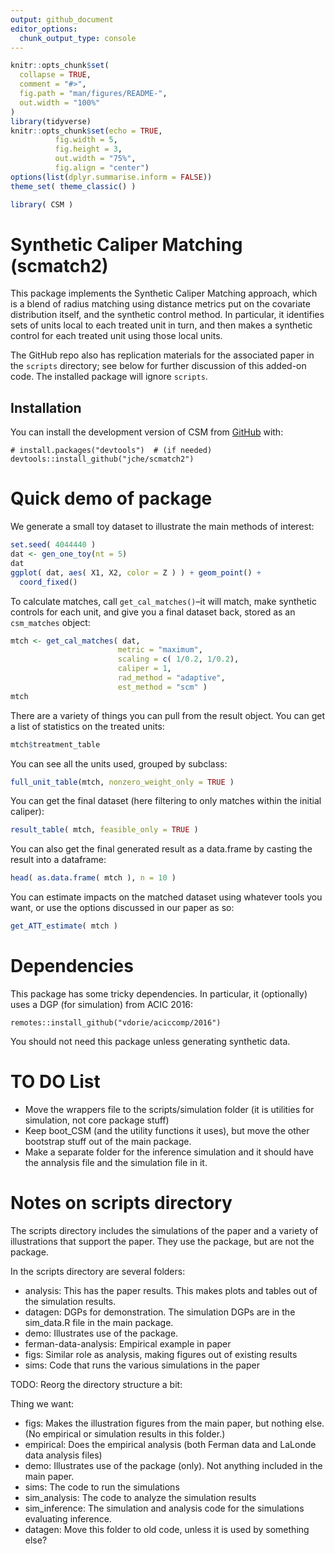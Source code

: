 ```yaml
---
output: github_document
editor_options: 
  chunk_output_type: console
---
```



```r
knitr::opts_chunk$set(
  collapse = TRUE,
  comment = "#>",
  fig.path = "man/figures/README-",
  out.width = "100%"
)
library(tidyverse)
knitr::opts_chunk$set(echo = TRUE,
          fig.width = 5,
          fig.height = 3,
          out.width = "75%",
          fig.align = "center")
options(list(dplyr.summarise.inform = FALSE))
theme_set( theme_classic() )

library( CSM )
```


<!-- badges: start -->
<!-- badges: end -->



# Synthetic Caliper Matching (scmatch2)

This package implements the Synthetic Caliper Matching approach, which is a blend of radius matching using distance metrics put on the covariate distribution itself, and the synthetic control method.
In particular, it identifies sets of units local to each treated unit in turn, and then makes a synthetic control for each treated unit using those local units.

The GitHub repo also has replication materials for the associated paper in the `scripts` directory; see below for further discussion of this added-on code.  The installed package will ignore `scripts`.

## Installation

You can install the development version of CSM from [GitHub](https://github.com/) with:

```
# install.packages("devtools")  # (if needed)
devtools::install_github("jche/scmatch2")
```


# Quick demo of package 

We generate a small toy dataset to illustrate the main methods of interest:

```r
set.seed( 4044440 )
dat <- gen_one_toy(nt = 5)
dat
ggplot( dat, aes( X1, X2, color = Z ) ) + geom_point() +
  coord_fixed()
```

To calculate matches, call `get_cal_matches()`--it will match, make synthetic controls for each unit, and give you a final dataset back, stored as an `csm_matches` object:
```r
mtch <- get_cal_matches( dat, 
                        metric = "maximum",
                        scaling = c( 1/0.2, 1/0.2),
                        caliper = 1, 
                        rad_method = "adaptive", 
                        est_method = "scm" ) 
mtch
```

There are a variety of things you can pull from the result object.
You can get a list of statistics on the treated units:
```r
mtch$treatment_table
```

You can see all the units used, grouped by subclass:
```r
full_unit_table(mtch, nonzero_weight_only = TRUE ) 
```

You can get the final dataset (here filtering to only matches within the initial caliper):
```r
result_table( mtch, feasible_only = TRUE )
```

You can also get the final generated result as a data.frame by casting the result into a dataframe:
```r
head( as.data.frame( mtch ), n = 10 )
```

You can estimate impacts on the matched dataset using whatever tools you want, or use the options discussed in our paper as so:
```r
get_ATT_estimate( mtch )
```


# Dependencies

This package has some tricky dependencies.
In particular, it (optionally) uses a DGP (for simulation) from ACIC 2016:

```
remotes::install_github("vdorie/aciccomp/2016")
```
You should not need this package unless generating synthetic data.



# TO DO List

- Move the wrappers file to the scripts/simulation folder (it is utilities for simulation, not core package stuff) 
- Keep boot_CSM (and the utility functions it uses), but move the other bootstrap stuff out of the main package.
- Make a separate folder for the inference simulation and it should have the annalysis file and the simulation file in it.


# Notes on scripts directory

The scripts directory includes the simulations of the paper and a variety of illustrations that support the paper.  They use the package, but are not the package.

In the scripts directory are several folders:

 - analysis: This has the paper results.  This makes plots and tables out of the simulation results.
 - datagen: DGPs for demonstration.  The simulation DGPs are in the sim_data.R file in the main package.
 - demo: Illustrates use of the package.
 - ferman-data-analysis: Empirical example in paper
 - figs: Similar role as analysis, making figures out of existing results
 - sims: Code that runs the various simulations in the paper

TODO: Reorg the directory structure a bit:

Thing we want:

 - figs: Makes the illustration figures from the main paper, but nothing else.  (No empirical or simulation results in this folder.)
 - empirical: Does the empirical analysis (both Ferman data and LaLonde data analysis files)
 - demo: Illustrates use of the package (only).  Not anything included in the main paper.
 - sims: The code to run the simulations
 - sim_analysis: The code to analyze the simulation results
 - sim_inference: The simulation and analysis code for the simulations evaluating inference.
 - datagen: Move this folder to old code, unless it is used by something else?


